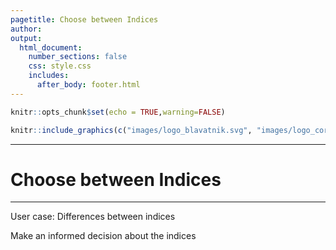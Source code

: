```yaml
---
pagetitle: Choose between Indices
author: 
output: 
  html_document:
    number_sections: false
    css: style.css
    includes:
      after_body: footer.html
---
```


```r
knitr::opts_chunk$set(echo = TRUE,warning=FALSE)

```

\renewcommand{\topfraction}{.85}
\renewcommand{\bottomfraction}{.7}
\renewcommand{\textfraction}{.15}
\renewcommand{\floatpagefraction}{.66}


```r
knitr::include_graphics(c("images/logo_blavatnik.svg", "images/logo_coronanet.png", "images/logo_hfp.png"))
``` 

***
# Choose between Indices
***


User case: Differences between indices

Make an informed decision about the indices